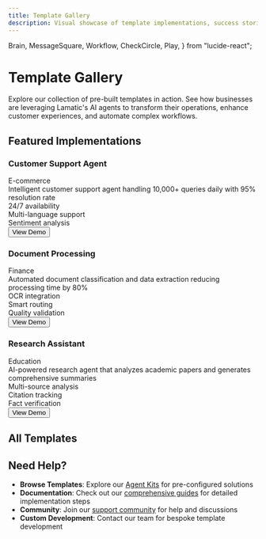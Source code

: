 ```yaml
---
title: Template Gallery
description: Visual showcase of template implementations, success stories, and real-world use cases built with Lamatic
---
```


  Brain,
  MessageSquare,
  Workflow,
  CheckCircle,
  Play,
} from "lucide-react";

# Template Gallery

Explore our collection of pre-built templates in action. See how businesses are leveraging Lamatic's AI agents to transform their operations, enhance customer experiences, and automate complex workflows.

## Featured Implementations

<div className="grid grid-cols-1 md:grid-cols-2 lg:grid-cols-3 gap-3 mb-12">

<div className="group relative p-6 rounded-2xl border border-gray-200 dark:border-gray-700">
  <div className="flex items-center gap-3 mb-4">
    <div className="p-2 bg-red-100 dark:bg-red-900/20 rounded-lg">
      <MessageSquare className="w-6 h-6 text-red-600 dark:text-red-400" />
    </div>
    <div>
      <h3 className="text-lg font-semibold text-gray-900 dark:text-white">
        Customer Support Agent
      </h3>
      <Badge variant="secondary" className="text-xs">
        E-commerce
      </Badge>
    </div>
  </div>
  <div className="text-sm text-muted-foreground mb-4">
    Intelligent customer support agent handling 10,000+ queries daily with 95%
    resolution rate
  </div>
  <div className="space-y-2 mb-4">
    <div className="flex items-center gap-2 text-sm">
      <CheckCircle className="w-4 h-4 text-green-500" />
      <span>24/7 availability</span>
    </div>
    <div className="flex items-center gap-2 text-sm">
      <CheckCircle className="w-4 h-4 text-green-500" />
      <span>Multi-language support</span>
    </div>
    <div className="flex items-center gap-2 text-sm">
      <CheckCircle className="w-4 h-4 text-green-500" />
      <span>Sentiment analysis</span>
    </div>
  </div>
  <Button variant="outline" size="sm" className="w-full">
    <Play className="w-4 h-4 mr-2" />
    View Demo
  </Button>
</div>

<div className="group relative p-6 rounded-2xl border border-gray-200 dark:border-gray-700">
  <div className="flex items-center gap-3 mb-4">
    <div className="p-2 bg-blue-100 dark:bg-blue-900/20 rounded-lg">
      <Workflow className="w-6 h-6 text-blue-600 dark:text-blue-400" />
    </div>
    <div>
      <h3 className="text-lg font-semibold text-gray-900 dark:text-white">
        Document Processing
      </h3>
      <Badge variant="secondary" className="text-xs">
        Finance
      </Badge>
    </div>
  </div>
  <div className="text-sm text-muted-foreground mb-4">
    Automated document classification and data extraction reducing processing
    time by 80%
  </div>
  <div className="space-y-2 mb-4">
    <div className="flex items-center gap-2 text-sm">
      <CheckCircle className="w-4 h-4 text-green-500" />
      <span>OCR integration</span>
    </div>
    <div className="flex items-center gap-2 text-sm">
      <CheckCircle className="w-4 h-4 text-green-500" />
      <span>Smart routing</span>
    </div>
    <div className="flex items-center gap-2 text-sm">
      <CheckCircle className="w-4 h-4 text-green-500" />
      <span>Quality validation</span>
    </div>
  </div>
  <Button variant="outline" size="sm" className="w-full">
    <Play className="w-4 h-4 mr-2" />
    View Demo
  </Button>
</div>

<div className="group relative p-6 rounded-2xl border border-gray-200 dark:border-gray-700">
  <div className="flex items-center gap-3 mb-4">
    <div className="p-2 bg-green-100 dark:bg-green-900/20 rounded-lg">
      <Brain className="w-6 h-6 text-green-600 dark:text-green-400" />
    </div>
    <div>
      <h3 className="text-lg font-semibold text-gray-900 dark:text-white">
        Research Assistant
      </h3>
      <Badge variant="secondary" className="text-xs">
        Education
      </Badge>
    </div>
  </div>
  <div className="text-sm text-muted-foreground mb-4">
    AI-powered research agent that analyzes academic papers and generates
    comprehensive summaries
  </div>
  <div className="space-y-2 mb-4">
    <div className="flex items-center gap-2 text-sm">
      <CheckCircle className="w-4 h-4 text-green-500" />
      <span>Multi-source analysis</span>
    </div>
    <div className="flex items-center gap-2 text-sm">
      <CheckCircle className="w-4 h-4 text-green-500" />
      <span>Citation tracking</span>
    </div>
    <div className="flex items-center gap-2 text-sm">
      <CheckCircle className="w-4 h-4 text-green-500" />
      <span>Fact verification</span>
    </div>
  </div>
  <Button variant="outline" size="sm" className="w-full">
    <Play className="w-4 h-4 mr-2" />
    View Demo
  </Button>
</div>

</div>

## All Templates

<TemplateGallery />


## Need Help?

- **Browse Templates**: Explore our [Agent Kits](/templates/agentkits) for pre-configured solutions
- **Documentation**: Check out our [comprehensive guides](/docs) for detailed implementation steps
- **Community**: Join our [support community](/support) for help and discussions
- **Custom Development**: Contact our team for bespoke template development
